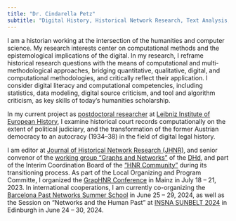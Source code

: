 ```yaml
---
title: "Dr. Cindarella Petz"
subtitle: "Digital History, Historical Network Research, Text Analysis, Digital Humanities, Computational History"
---
```


I am a historian working at the intersection of the humanities and computer science. 
My research interests center on computational methods and the epistemological implications of the digital. In my research, I reframe historical research questions with the means of computational and multi-methodological approaches, bridging quantitative, qualitative, digital, and computational methodologies, and critically reflect their application. I consider digital literacy and computational competencies, including statistics, data modeling, digital source criticism, and tool and algorithm criticism, as key skills of today’s humanities scholarship.

In my current project as [postdoctoral researcher](https://www.ieg-mainz.de/en/institute/people/petz) at [Leibniz Institute of European History](https://www.ieg-mainz.de/), I examine historical court records computationally on the extent of political judiciary, and the transformation of the former Austrian democracy to an autocracy (1934--38) in the field of digital legal history.

I am editor at [Journal of Historical Network Research (JHNR)](https://jhnr.uni.lu/index.php/jhnr/about/editorialTeam)‚ and senior convenor of the [working group "Graphs and Networks"](https://dig-hum.de/ag-graphen-netzwerke>) of the [DHd](https://dig-hum.de/), and part of the Interim Coordination Board of the ["HNR Community"](https://historicalnetworkresearch.org/) during its transitioning process. 
As part of the Local Organizing and Program Committe, I organized the [GrapHNR Conference](https://graphentechnologien.hypotheses.org/tagungen/graphentechnologien-2023) in Mainz in July 18 -- 21, 2023. 
In international cooperations, I am currently co-organizing the [Barcelona Past Networks Summer School](https://www.pastnetworks.net/) in June 25 -- 29, 2024, as well as the Session on "Networks and the Human Past" at [INSNA SUNBELT 2024](https://sunbelt2024.com/organised-sessions/) in Edinburgh in June 24 -- 30, 2024.

<!--This website was created using [Quarto](https://quarto.org/docs/websites).-->
